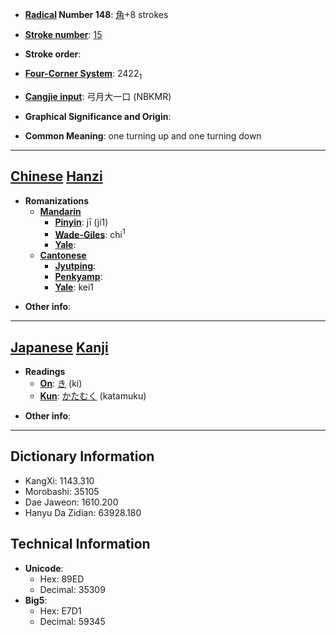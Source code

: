* '''[[Wiktionary:Chinese radical index| Radical]] Number 148''': [[Wiktionary:Chinese radical index 角|角]]+8 strokes

* '''[[Wiktionary:Chinese total strokes index|Stroke number]]''': [[Wiktionary:Chinese total strokes index 15|15]]

* '''Stroke order''': 

* '''[[Wiktionary:Chinese four corner index|Four-Corner System]]''': 2422<sub>1</sub>

* '''[[Wiktionary:Chinese Cangjie index|Cangjie input]]''': 弓月大一口 (NBKMR)

* '''Graphical Significance and Origin''': 

* '''Common Meaning''': one turning up and one turning down

----

== [[Chinese]] [[Hanzi]] ==

* '''Romanizations'''
** '''[[Mandarin]]'''
*** '''[[Pinyin]]''': jī (ji1)
*** '''[[Wade-Giles]]''': chi<sup>1</sup>
*** '''[[Yale]]''': 
** '''[[Cantonese]]'''
*** '''[[Jyutping]]''':
*** '''[[Penkyamp]]''': 
*** '''[[Yale]]''': kei1

* '''Other info''': 

----

== [[Japanese]] [[Kanji]] ==

* '''Readings'''
** '''[[On]]''': [[き]] (ki)
** '''[[Kun]]''': [[かたむく]] (katamuku)

* '''Other info''':  

----

== Dictionary Information ==

* KangXi: 1143.310
* Morobashi: 35105
* Dae Jaweon: 1610.200
* Hanyu Da Zidian: 63928.180

== Technical Information ==

* '''Unicode''':
** Hex: 89ED
** Decimal: 35309
* '''Big5''':
** Hex: E7D1
** Decimal: 59345